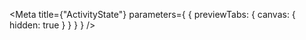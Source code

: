 
<Meta
  title={"ActivityState"}
  parameters={
    {
      previewTabs: {
        canvas: {
          hidden: true
        }
      }
    }
  }
/>

<ActivityStateRootIndex />
